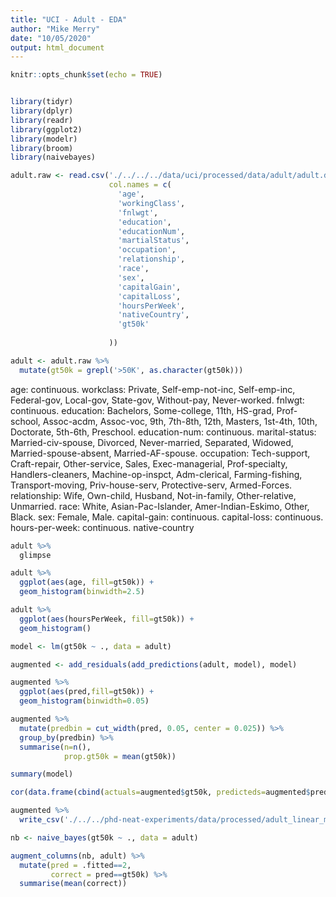 ```yaml
---
title: "UCI - Adult - EDA"
author: "Mike Merry"
date: "10/05/2020"
output: html_document
---
```


```r
knitr::opts_chunk$set(echo = TRUE)


library(tidyr)
library(dplyr)
library(readr)
library(ggplot2)
library(modelr)
library(broom)
library(naivebayes)

adult.raw <- read.csv('./../../../data/uci/processed/data/adult/adult.data', 
                      col.names = c(
                        'age',
                        'workingClass',
                        'fnlwgt',
                        'education',
                        'educationNum',
                        'martialStatus',
                        'occupation',
                        'relationship',
                        'race',
                        'sex',
                        'capitalGain',
                        'capitalLoss',
                        'hoursPerWeek',
                        'nativeCountry',
                        'gt50k'
                        
                      )) 

adult <- adult.raw %>%
  mutate(gt50k = grepl('>50K', as.character(gt50k)))
```
age: continuous.
workclass: Private, Self-emp-not-inc, Self-emp-inc, Federal-gov, Local-gov, State-gov, Without-pay, Never-worked.
fnlwgt: continuous.
education: Bachelors, Some-college, 11th, HS-grad, Prof-school, Assoc-acdm, Assoc-voc, 9th, 7th-8th, 12th, Masters, 1st-4th, 10th, Doctorate, 5th-6th, Preschool.
education-num: continuous.
marital-status: Married-civ-spouse, Divorced, Never-married, Separated, Widowed, Married-spouse-absent, Married-AF-spouse.
occupation: Tech-support, Craft-repair, Other-service, Sales, Exec-managerial, Prof-specialty, Handlers-cleaners, Machine-op-inspct, Adm-clerical, Farming-fishing, Transport-moving, Priv-house-serv, Protective-serv, Armed-Forces.
relationship: Wife, Own-child, Husband, Not-in-family, Other-relative, Unmarried.
race: White, Asian-Pac-Islander, Amer-Indian-Eskimo, Other, Black.
sex: Female, Male.
capital-gain: continuous.
capital-loss: continuous.
hours-per-week: continuous.
native-country
```r
adult %>%
  glimpse
```



```r
adult %>%
  ggplot(aes(age, fill=gt50k)) + 
  geom_histogram(binwidth=2.5)
```
```r
adult %>%
  ggplot(aes(hoursPerWeek, fill=gt50k)) +
  geom_histogram()
```

```r
model <- lm(gt50k ~ ., data = adult)
```


```r
augmented <- add_residuals(add_predictions(adult, model), model)
```
```r
augmented %>%
  ggplot(aes(pred,fill=gt50k)) + 
  geom_histogram(binwidth=0.05)
```
```r
augmented %>%
  mutate(predbin = cut_width(pred, 0.05, center = 0.025)) %>%
  group_by(predbin) %>%
  summarise(n=n(),
            prop.gt50k = mean(gt50k)) 
```





```r
summary(model)
```

```r
cor(data.frame(cbind(actuals=augmented$gt50k, predicteds=augmented$pred)))
```

```r
augmented %>%
  write_csv('./../../phd-neat-experiments/data/processed/adult_linear_model_with_predictions.csv')
```

```r
nb <- naive_bayes(gt50k ~ ., data = adult)
```


```r
augment_columns(nb, adult) %>%
  mutate(pred = .fitted==2,
         correct = pred==gt50k) %>%
  summarise(mean(correct))

```


